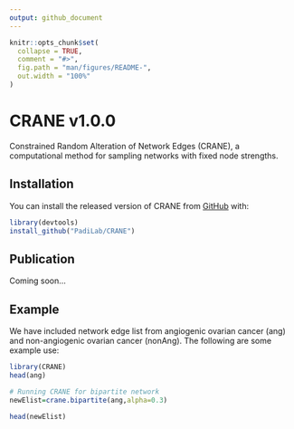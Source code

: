```yaml
---
output: github_document
---
```


<!-- README.md is generated from README.Rmd. Please edit that file -->

```r
knitr::opts_chunk$set(
  collapse = TRUE,
  comment = "#>",
  fig.path = "man/figures/README-",
  out.width = "100%"
)
```

# CRANE v1.0.0

Constrained Random Alteration of Network Edges (CRANE), a computational method for sampling networks with fixed node strengths.

## Installation

You can install the released version of CRANE from [GitHub](https://github.com/PadiLab/CRANE) with:

``` r
library(devtools)
install_github("PadiLab/CRANE")
```

## Publication

Coming soon...


## Example

We have included network edge list from angiogenic ovarian cancer (ang) and non-angiogenic ovarian cancer (nonAng). The following are some example use:

```r
library(CRANE)
head(ang)

# Running CRANE for bipartite network
newElist=crane.bipartite(ang,alpha=0.3)

head(newElist)

```



```r

```


